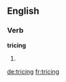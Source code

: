 ==English==

===Verb===
'''tricing'''

# {{present participle of|trice}}

[[de:tricing]]
[[fr:tricing]]